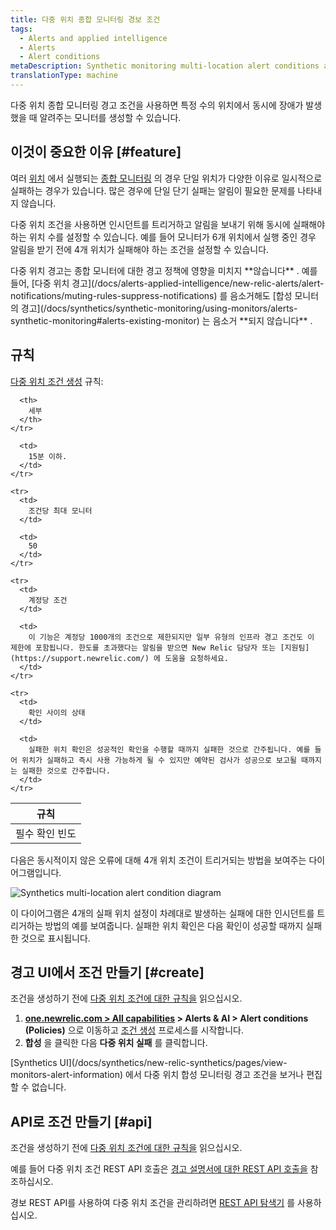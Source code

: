 ```yaml
---
title: 다중 위치 종합 모니터링 경보 조건
tags:
  - Alerts and applied intelligence
  - Alerts
  - Alert conditions
metaDescription: Synthetic monitoring multi-location alert conditions allow you to specify how many location checks must fail before generating a notification.
translationType: machine
---
```



다중 위치 종합 모니터링 경고 조건을 사용하면 특정 수의 위치에서 동시에 장애가 발생했을 때 알려주는 모니터를 생성할 수 있습니다.

## 이것이 중요한 이유 [#feature]

여러 [위치](/docs/synthetics/new-relic-synthetics/using-monitors/add-edit-monitors#setting-location) 에서 실행되는 [종합 모니터링](/docs/synthetics/new-relic-synthetics/getting-started/introduction-new-relic-synthetics) 의 경우 단일 위치가 다양한 이유로 일시적으로 실패하는 경우가 있습니다. 많은 경우에 단일 단기 실패는 알림이 필요한 문제를 나타내지 않습니다.

다중 위치 조건을 사용하면 인시던트를 트리거하고 알림을 보내기 위해 동시에 실패해야 하는 위치 수를 설정할 수 있습니다. 예를 들어 모니터가 6개 위치에서 실행 중인 경우 알림을 받기 전에 4개 위치가 실패해야 하는 조건을 설정할 수 있습니다.

<Callout variant="important">
  다중 위치 경고는 종합 모니터에 대한 경고 정책에 영향을 미치지 **않습니다** . 예를 들어, [다중 위치 경고](/docs/alerts-applied-intelligence/new-relic-alerts/alert-notifications/muting-rules-suppress-notifications) 를 음소거해도 [합성 모니터의 경고](/docs/synthetics/synthetic-monitoring/using-monitors/alerts-synthetic-monitoring#alerts-existing-monitor) 는 음소거 **되지 않습니다** .
</Callout>

## 규칙

[다중 위치 조건 생성](#) 규칙:

<table>
  <thead>
    <tr>
      <th style={{ width: "250px" }}>
        규칙
      </th>

      <th>
        세부
      </th>
    </tr>
  </thead>

  <tbody>
    <tr>
      <td>
        필수 확인 빈도
      </td>

      <td>
        15분 이하.
      </td>
    </tr>

    <tr>
      <td>
        조건당 최대 모니터
      </td>

      <td>
        50
      </td>
    </tr>

    <tr>
      <td>
        계정당 조건
      </td>

      <td>
        이 기능은 계정당 1000개의 조건으로 제한되지만 일부 유형의 인프라 경고 조건도 이 제한에 포함됩니다. 한도를 초과했다는 알림을 받으면 New Relic 담당자 또는 [지원팀](https://support.newrelic.com/) 에 도움을 요청하세요.
      </td>
    </tr>

    <tr>
      <td>
        확인 사이의 상태
      </td>

      <td>
        실패한 위치 확인은 성공적인 확인을 수행할 때까지 실패한 것으로 간주됩니다. 예를 들어 위치가 실패하고 즉시 사용 가능하게 될 수 있지만 예약된 검사가 성공으로 보고될 때까지는 실패한 것으로 간주합니다.
      </td>
    </tr>
  </tbody>
</table>

다음은 동시적이지 않은 오류에 대해 4개 위치 조건이 트리거되는 방법을 보여주는 다이어그램입니다.

<img
  title="synthetics-multi-location-alert-diagram.png"
  alt="Synthetics multi-location alert condition diagram"
  src={accountsSyntheticsMultiLocationAlertDiagram}
/>

<figcaption>
  이 다이어그램은 4개의 실패 위치 설정이 차례대로 발생하는 실패에 대한 인시던트를 트리거하는 방법의 예를 보여줍니다. 실패한 위치 확인은 다음 확인이 성공할 때까지 실패한 것으로 표시됩니다.
</figcaption>

## 경고 UI에서 조건 만들기 [#create]

조건을 생성하기 전에 [다중 위치 조건에 대한 규칙을](#rules) 읽으십시오.

1. **[one.newrelic.com > All capabilities](https://one.newrelic.com/all-capabilities) > Alerts & AI > Alert conditions (Policies)** 으로 이동하고 [조건 생성](/docs/alerts/new-relic-alerts/defining-conditions/define-alert-conditions#create-condition) 프로세스를 시작합니다.
2. **합성** 을 클릭한 다음 **다중 위치 실패** 를 클릭합니다.

<Callout variant="important">
  [Synthetics UI](/docs/synthetics/new-relic-synthetics/pages/view-monitors-alert-information) 에서 다중 위치 합성 모니터링 경고 조건을 보거나 편집할 수 없습니다.
</Callout>

## API로 조건 만들기 [#api]

조건을 생성하기 전에 [다중 위치 조건에 대한 규칙을](#rules) 읽으십시오.

예를 들어 다중 위치 조건 REST API 호출은 [경고 설명서에 대한 REST API 호출을](/docs/alerts-applied-intelligence/new-relic-alerts/advanced-alerts/rest-api-alerts/rest-api-calls-alerts/#multilocation-synthetics-conditions) 참조하십시오.

경보 REST API를 사용하여 다중 위치 조건을 관리하려면 [REST API 탐색기](https://rpm.newrelic.com/api/explore/alerts_location_failure_conditions/create) 를 사용하십시오.